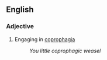 == English ==

=== Adjective ===

# Engaging in [[coprophagia]]
#: ''You little coprophagic weasel''